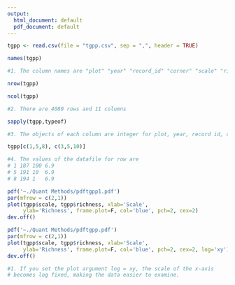 ```yaml
---
output:
  html_document: default
  pdf_document: default
---
```


```r
 
tgpp <- read.csv(file = "tgpp.csv", sep = ",", header = TRUE)

names(tgpp)

#1. The column names are "plot" "year" "record_id" "corner" "scale" "richness"  "easting" "northing" "slope" "ph" "yrsslb" 

nrow(tgpp)

ncol(tgpp)

#2. There are 4080 rows and 11 columns

sapply(tgpp,typeof)

#3. The objects of each column are integer for plot, year, record id, corner, richness, easting, northing, slope and double for scale, ph, and yrsslb.

tgpp[c(1,5,8), c(3,5,10)]

#4. The values of the datafile for row are 
# 1	187	100	6.9	
# 5	191	10	6.9	
# 8	194	1	6.9	

pdf('~./Quant Methods/pdftgpp1.pdf')
par(mfrow = c(2,1))
plot(tgpp$scale, tgpp$richness, xlab='Scale',
     ylab='Richness', frame.plot=F, col='blue', pch=2, cex=2)
dev.off()

pdf('~./Quant Methods/pdftgpp.pdf')
par(mfrow = c(2,1))
plot(tgpp$scale, tgpp$richness, xlab='Scale',
     ylab='Richness', frame.plot=F, col='blue', pch=2, cex=2, log='xy')
dev.off()

#1. If you set the plot argument log = xy, the scale of the x-axis
# becomes log fixed, making the data easier to examine.
```

